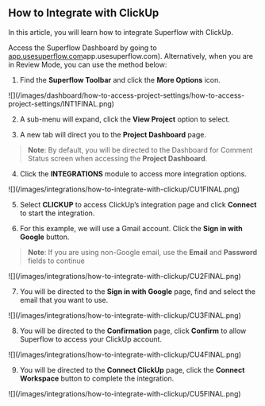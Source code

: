 ## How to Integrate with ClickUp

In this article, you will learn how to integrate Superflow with ClickUp.

Access the Superflow Dashboard by going to [app.usesuperflow.com](app.usesuperflow.com)app.usesuperflow.com). Alternatively, when you are in Review Mode, you can use the method below:

1. Find the **Superflow Toolbar** and click the **More Options** icon.

<Frame>
![](/images/dashboard/how-to-access-project-settings/how-to-access-project-settings/INT1FINAL.png)
</Frame>

2. A sub-menu will expand, click the **View Project** option to select.

3. A new tab will direct you to the **Project Dashboard** page.

> **Note**: By default, you will be directed to the Dashboard for Comment Status screen when accessing the **Project Dashboard**.

4. Click the **INTEGRATIONS** module to access more integration options.

<Frame>
![](/images/integrations/how-to-integrate-with-clickup/CU1FINAL.png)
</Frame>

5. Select **CLICKUP** to access ClickUp’s integration page and click **Connect** to start the integration.

6. For this example, we will use a Gmail account. Click the **Sign in with Google** button.

> **Note**: If you are using non-Google email, use the **Email** and **Password** fields to continue

<Frame>
![](/images/integrations/how-to-integrate-with-clickup/CU2FINAL.png)
</Frame>

7. You will be directed to the **Sign in with Google** page, find and select the email that you want to use.

<Frame>
![](/images/integrations/how-to-integrate-with-clickup/CU3FINAL.png)
</Frame>

8. You will be directed to the **Confirmation** page, click **Confirm** to allow Superflow to access your ClickUp account.

<Frame>
![](/images/integrations/how-to-integrate-with-clickup/CU4FINAL.png)
</Frame>

9. You will be directed to the **Connect ClickUp** page, click the **Connect Workspace** button to complete the integration.

<Frame>
![](/images/integrations/how-to-integrate-with-clickup/CU5FINAL.png)
</Frame>



